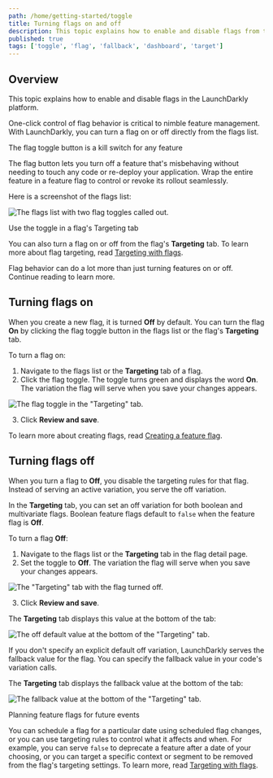 ```yaml
---
path: /home/getting-started/toggle
title: Turning flags on and off
description: This topic explains how to enable and disable flags from the flags list.
published: true
tags: ['toggle', 'flag', 'fallback', 'dashboard', 'target']
---
```


## Overview

This topic explains how to enable and disable flags in the LaunchDarkly platform.

One-click control of flag behavior is critical to nimble feature management. With LaunchDarkly, you can turn a flag on or off directly from the flags list.

<Callout intent="info">
<CalloutTitle>The flag toggle button is a kill switch for any feature</CalloutTitle>
<CalloutDescription>

The flag button lets you turn off a feature that's misbehaving without needing to touch any code or re-deploy your application. Wrap the entire feature in a feature flag to control or revoke its rollout seamlessly.

</CalloutDescription>
</Callout>

Here is a screenshot of the flags list:

![The flags list with two flag toggles called out.](flag-toggle.png)


<Callout intent="info">
<CalloutTitle>Use the toggle in a flag's Targeting tab</CalloutTitle>
<CalloutDescription>

You can also turn a flag on or off from the flag's **Targeting** tab. To learn more about flag targeting, read [Targeting with flags](/home/flags/targeting).

</CalloutDescription>
</Callout>

Flag behavior can do a lot more than just turning features on or off. Continue reading to learn more.

## Turning flags on

When you create a new flag, it is turned **Off** by default. You can turn the flag **On** by clicking the flag toggle button in the flags list or the flag's **Targeting** tab.

To turn a flag on:

1. Navigate to the flags list or the **Targeting** tab of a flag.
2. Click the flag toggle. The toggle turns green and displays the word **On**. The variation the flag will serve when you save your changes appears.

![The flag toggle in the "Targeting" tab.](flag-targeting-toggle.png)

3. Click **Review and save**.

To learn more about creating flags, read [Creating a feature flag](/home/getting-started/feature-flags).

## Turning flags off

When you turn a flag to **Off**, you disable the targeting rules for that flag. Instead of serving an active variation, you serve the off variation.

In the **Targeting** tab, you can set an off variation for both boolean and multivariate flags. Boolean feature flags default to `false` when the feature flag is **Off**.

To turn a flag **Off**:

1. Navigate to the flags list or the **Targeting** tab in the flag detail page.
2. Set the toggle to **Off**. The variation the flag will serve when you save your changes appears.

![The "Targeting" tab with the flag turned off.](flag-targeting-toggle-off.png)

3. Click **Review and save**.

The **Targeting** tab displays this value at the bottom of the tab:

![The off default value at the bottom of the "Targeting" tab.](flag-off-default-value.png)

If you don't specify an explicit default off variation, LaunchDarkly serves the fallback value for the flag. You can specify the fallback value in your code's variation calls.

The **Targeting** tab displays the fallback value at the bottom of the tab:

![The fallback value at the bottom of the "Targeting" tab.](flag-fallback-value.png)

<Callout intent="info">
<CalloutTitle>Planning feature flags for future events</CalloutTitle>
<CalloutDescription>

You can schedule a flag for a particular date using scheduled flag changes, or you can use targeting rules to control what it affects and when. For example, you can serve `false` to deprecate a feature after a date of your choosing, or you can target a specific context or segment to be removed from the flag's targeting settings. To learn more, read [Targeting with flags](/home/flags/targeting).

</CalloutDescription>
</Callout>
